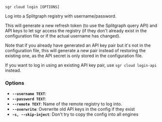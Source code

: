 
```sgr cloud login [OPTIONS] ```

Log into a Splitgraph registry with username/password.

This will generate a new refresh token (to use the Splitgraph query API)
and API keys to let sgr access the registry (if they don't already exist
in the configuration file or if the actual username has changed).

Note that if you already have generated an API key pair but it's not
in the configuration file, this will generate a new pair instead of
restoring the existing one, as the API secret is only stored in the configuration file.

If you want to log in using an existing API key pair, use `sgr cloud login-api` instead.

### Options

  * **`--username TEXT`**: 
  * **`--password TEXT`**: 
  * **`--remote TEXT`**: Name of the remote registry to log into.
  * **`--overwrite`**: Overwrite old API keys in the config if they exist
  * **`-s, --skip-inject`**: Don't try to copy the config into all engines
